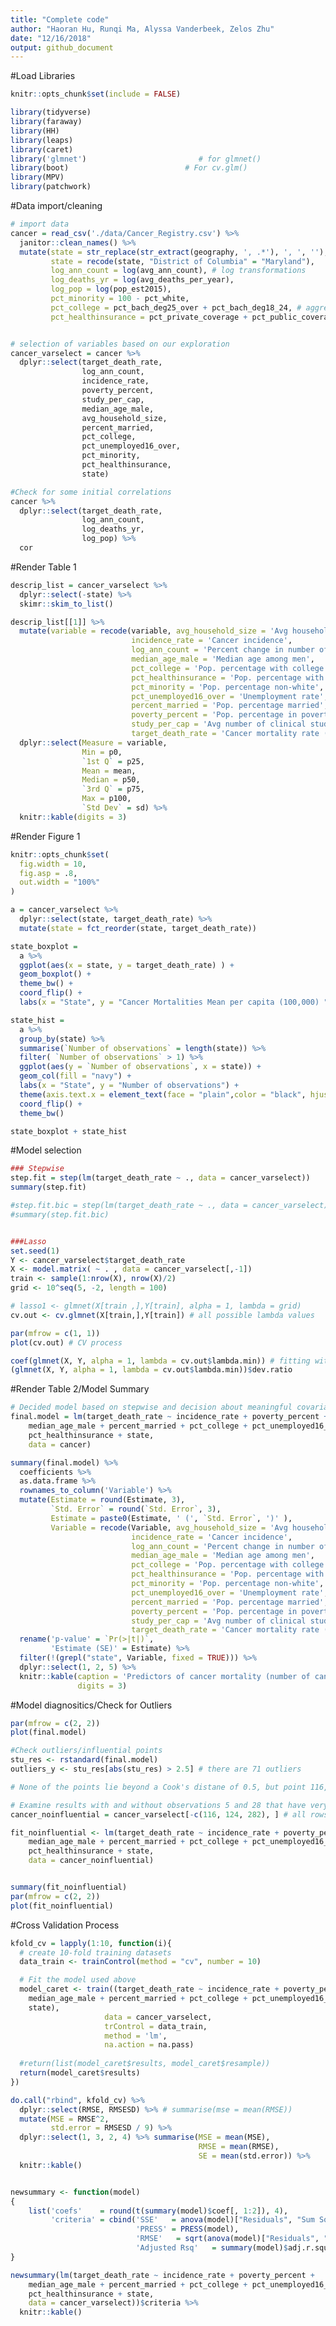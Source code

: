 ```yaml
---
title: "Complete code"
author: "Haoran Hu, Runqi Ma, Alyssa Vanderbeek, Zelos Zhu"
date: "12/16/2018"
output: github_document
---
```


#Load Libraries
```r
knitr::opts_chunk$set(include = FALSE)

library(tidyverse)
library(faraway)
library(HH)
library(leaps)
library(caret)
library('glmnet')                         # for glmnet()
library(boot)                          # For cv.glm()
library(MPV)
library(patchwork)
```

#Data import/cleaning
```r
# import data
cancer = read_csv('./data/Cancer_Registry.csv') %>%
  janitor::clean_names() %>%
  mutate(state = str_replace(str_extract(geography, ', .*'), ', ', ''), # group counties by state
         state = recode(state, "District of Columbia" = "Maryland"),
         log_ann_count = log(avg_ann_count), # log transformations
         log_deaths_yr = log(avg_deaths_per_year),
         log_pop = log(pop_est2015),
         pct_minority = 100 - pct_white,
         pct_college = pct_bach_deg25_over + pct_bach_deg18_24, # aggregate for percent of college graduates
         pct_healthinsurance = pct_private_coverage + pct_public_coverage) # aggregate for percent with insurance


# selection of variables based on our exploration 
cancer_varselect = cancer %>%
  dplyr::select(target_death_rate,
                log_ann_count,
                incidence_rate,
                poverty_percent,
                study_per_cap,
                median_age_male,
                avg_household_size,
                percent_married,
                pct_college,
                pct_unemployed16_over,
                pct_minority,
                pct_healthinsurance,
                state)

#Check for some initial correlations
cancer %>%
  dplyr::select(target_death_rate,
                log_ann_count,
                log_deaths_yr,
                log_pop) %>%
  cor
```

#Render Table 1
```r
descrip_list = cancer_varselect %>%
  dplyr::select(-state) %>%
  skimr::skim_to_list()

descrip_list[[1]] %>% 
  mutate(variable = recode(variable, avg_household_size = 'Avg household size',
                           incidence_rate = 'Cancer incidence',
                           log_ann_count = 'Percent change in number of new cases',
                           median_age_male = 'Median age among men',
                           pct_college = 'Pop. percentage with college degree',
                           pct_healthinsurance = 'Pop. percentage with insurance',
                           pct_minority = 'Pop. percentage non-white',
                           pct_unemployed16_over = 'Unemployment rate',
                           percent_married = 'Pop. percentage married',
                           poverty_percent = 'Pop. percentage in poverty',
                           study_per_cap = 'Avg number of clinical studies',
                           target_death_rate = 'Cancer mortality rate (per 100,000)')) %>%
  dplyr::select(Measure = variable, 
                Min = p0,
                `1st Q` = p25,
                Mean = mean,
                Median = p50,
                `3rd Q` = p75,
                Max = p100,
                `Std Dev` = sd) %>% 
  knitr::kable(digits = 3)
```

#Render Figure 1
```r
knitr::opts_chunk$set(
  fig.width = 10,
  fig.asp = .8,
  out.width = "100%"
)

a = cancer_varselect %>%
  dplyr::select(state, target_death_rate) %>% 
  mutate(state = fct_reorder(state, target_death_rate))

state_boxplot = 
  a %>% 
  ggplot(aes(x = state, y = target_death_rate) ) +
  geom_boxplot() +
  theme_bw() +
  coord_flip() +
  labs(x = "State", y = "Cancer Mortalities Mean per capita (100,000) ")

state_hist = 
  a %>% 
  group_by(state) %>% 
  summarise(`Number of observations` = length(state)) %>% 
  filter( `Number of observations` > 1) %>% 
  ggplot(aes(y = `Number of observations`, x = state)) + 
  geom_col(fill = "navy") + 
  labs(x = "State", y = "Number of observations") +
  theme(axis.text.x = element_text(face = "plain",color = "black", hjust = 1, angle = 90)) + 
  coord_flip() +
  theme_bw()

state_boxplot + state_hist
```

#Model selection
```r
### Stepwise
step.fit = step(lm(target_death_rate ~ ., data = cancer_varselect))
summary(step.fit)

#step.fit.bic = step(lm(target_death_rate ~ ., data = cancer_varselect), k = log(3047))
#summary(step.fit.bic)


###Lasso
set.seed(1)
Y <- cancer_varselect$target_death_rate
X <- model.matrix( ~ . , data = cancer_varselect[,-1])
train <- sample(1:nrow(X), nrow(X)/2)
grid <- 10^seq(5, -2, length = 100)

# lasso1 <- glmnet(X[train ,],Y[train], alpha = 1, lambda = grid)
cv.out <- cv.glmnet(X[train,],Y[train]) # all possible lambda values

par(mfrow = c(1, 1))
plot(cv.out) # CV process

coef(glmnet(X, Y, alpha = 1, lambda = cv.out$lambda.min)) # fitting with chosen lambda
(glmnet(X, Y, alpha = 1, lambda = cv.out$lambda.min))$dev.ratio
```

#Render Table 2/Model Summary
```r
# Decided model based on stepwise and decision about meaningful covariates
final.model = lm(target_death_rate ~ incidence_rate + poverty_percent + 
    median_age_male + percent_married + pct_college + pct_unemployed16_over + pct_minority +
    pct_healthinsurance + state, 
    data = cancer)

summary(final.model) %>% 
  coefficients %>%
  as.data.frame %>%
  rownames_to_column('Variable') %>%
  mutate(Estimate = round(Estimate, 3),
         `Std. Error` = round(`Std. Error`, 3),
         Estimate = paste0(Estimate, ' (', `Std. Error`, ')' ),
         Variable = recode(Variable, avg_household_size = 'Avg household size',
                           incidence_rate = 'Cancer incidence',
                           log_ann_count = 'Percent change in number of new cases',
                           median_age_male = 'Median age among men',
                           pct_college = 'Pop. percentage with college degree',
                           pct_healthinsurance = 'Pop. percentage with insurance',
                           pct_minority = 'Pop. percentage non-white',
                           pct_unemployed16_over = 'Unemployment rate',
                           percent_married = 'Pop. percentage married',
                           poverty_percent = 'Pop. percentage in poverty',
                           study_per_cap = 'Avg number of clinical studies',
                           target_death_rate = 'Cancer mortality rate (per 100,000)')) %>%
  rename('p-value' = `Pr(>|t|)`,
         'Estimate (SE)' = Estimate) %>%
  filter(!(grepl("state", Variable, fixed = TRUE))) %>%
  dplyr::select(1, 2, 5) %>%
  knitr::kable(caption = 'Predictors of cancer mortality (number of cancer deaths per 100,000 persons) across states',
               digits = 3)
```

#Model diagnositics/Check for Outliers
```r
par(mfrow = c(2, 2))
plot(final.model)

#Check outliers/influential points
stu_res <- rstandard(final.model)
outliers_y <- stu_res[abs(stu_res) > 2.5] # there are 71 outliers

# None of the points lie beyond a Cook's distane of 0.5, but point 116, 124, and 282 are noted

# Examine results with and without observations 5 and 28 that have very high survivals (>2000)
cancer_noinfluential = cancer_varselect[-c(116, 124, 282), ] # all rows except potential influencers

fit_noinfluential <- lm(target_death_rate ~ incidence_rate + poverty_percent + 
    median_age_male + percent_married + pct_college + pct_unemployed16_over + pct_minority +
    pct_healthinsurance + state, 
    data = cancer_noinfluential)


summary(fit_noinfluential)
par(mfrow = c(2, 2))
plot(fit_noinfluential)
```

#Cross Validation Process
```r
kfold_cv = lapply(1:10, function(i){
  # create 10-fold training datasets
  data_train <- trainControl(method = "cv", number = 10)

  # Fit the model used above
  model_caret <- train((target_death_rate ~ incidence_rate + poverty_percent + 
    median_age_male + percent_married + pct_college + pct_unemployed16_over + pct_minority + pct_healthinsurance +
    state),
                     data = cancer_varselect,
                     trControl = data_train,
                     method = 'lm',
                     na.action = na.pass)
  
  #return(list(model_caret$results, model_caret$resample))
  return(model_caret$results)
})

do.call("rbind", kfold_cv) %>%
  dplyr::select(RMSE, RMSESD) %>% # summarise(mse = mean(RMSE))
  mutate(MSE = RMSE^2,
         std.error = RMSESD / 9) %>%
  dplyr::select(1, 3, 2, 4) %>% summarise(MSE = mean(MSE),
                                          RMSE = mean(RMSE),
                                          SE = mean(std.error)) %>%
  knitr::kable()


newsummary <- function(model)
{
    list('coefs'    = round(t(summary(model)$coef[, 1:2]), 4),
         'criteria' = cbind('SSE'   = anova(model)["Residuals", "Sum Sq"],
                            'PRESS' = PRESS(model),
                            'RMSE'   = sqrt(anova(model)["Residuals", "Mean Sq"]),
                            'Adjusted Rsq'   = summary(model)$adj.r.squared))
}

newsummary(lm(target_death_rate ~ incidence_rate + poverty_percent + 
    median_age_male + percent_married + pct_college + pct_unemployed16_over + pct_minority +
    pct_healthinsurance + state, 
    data = cancer_varselect))$criteria %>%
  knitr::kable()
```